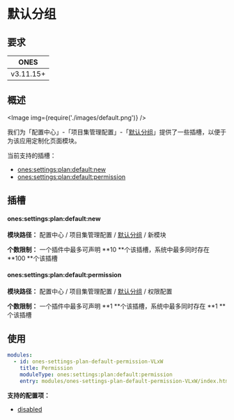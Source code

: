 
# 默认分组

## 要求

| **ONES**  |
| :-------: |
| v3.11.15+ |

## 概述

<Image img={require('./images/default.png')} />

我们为「配置中心」-「项目集管理配置」-「[默认分组](../../index.mdx#slot-hierarchy)」提供了一些插槽，以便于为该应用定制化页面模块。

当前支持的插槽：

- [ones:settings:plan:default:new](#onessettingsplandefaultnew)
- [ones:settings:plan:default:permission](#onessettingsplandefaultpermission)

## 插槽

#### ones:settings:plan:default:new

**模块路径：** 配置中心 / 项目集管理配置 / [默认分组](../../index.mdx#slot-hierarchy) / 新模块

**个数限制：** 一个插件中最多可声明 **10 **个该插槽，系统中最多同时存在 **100 **个该插槽

#### ones:settings:plan:default:permission

**模块路径：** 配置中心 / 项目集管理配置 / [默认分组](../../index.mdx#slot-hierarchy) / 权限配置

**个数限制：** 一个插件中最多可声明 **1 **个该插槽，系统中最多同时存在 **1 **个该插槽

## 使用

```yaml
modules:
  - id: ones-settings-plan-default-permission-VLxW
    title: Permission
    moduleType: ones:settings:plan:default:permission
    entry: modules/ones-settings-plan-default-permission-VLxW/index.html
```

**支持的配置项：**

- [disabled](../../../../../../reference/config/plugin.yaml#disabled)
